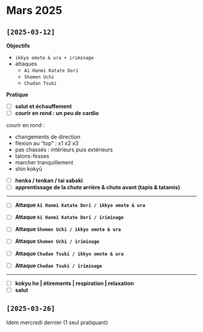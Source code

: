 # Mars 2025 {.unnumbered}

## `[2025-03-12]`

**Objectifs**

- `ikkyo omote & ura + iriminage`
- attaques 
  - `Ai Hanmi Katate Dori`
  - `Shomen Uchi`
  - `Chudan Tsuki`

**Pratique**

- [ ] **salut et échauffement**
- [ ] **courir en rond : un peu de cardio**

::: {.callout-tip title="cardio" collapse="true"}
courir en rond : 

- changements de direction
- flexion au "top" : x1 x2 x3
- pas chassés : intérieurs puis extérieurs
- talons-fesses
- marcher tranquillement
- shin kokyū
:::

- [ ] **henka / tenkan / tai sabaki**
- [ ] **apprentissage de la chute arrière & chute avant (tapis & tatamis)**

---

- [ ] **Attaque `Ai Hanmi Katate Dori / ikkyo omote & ura`**
- [ ] **Attaque `Ai Hanmi Katate Dori / iriminage`**

- [ ] **Attaque `Shomen Uchi / ikkyo omote & ura`**
- [ ] **Attaque `Shomen Uchi / iriminage`**

- [ ] **Attaque `Chudan Tsuki / ikkyo omote & ura`**
- [ ] **Attaque `Chudan Tsuki / iriminage`**

---

- [ ] **kokyu ho | étirements | respiration | relaxation**
- [ ] **salut**

## `[2025-03-26]`

Idem mercredi dernier (1 seul pratiquant)

